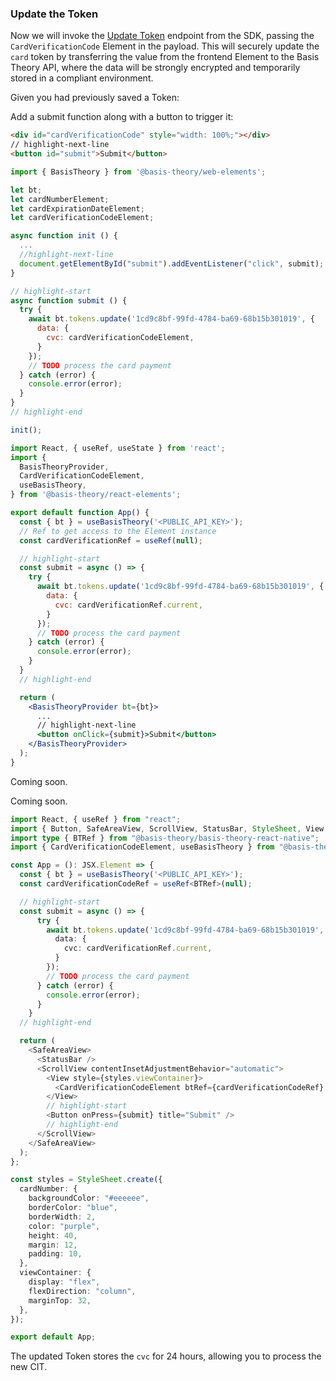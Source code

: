 

### Update the Token

Now we will invoke the [Update Token](https://developers.basistheory.com/docs/api/tokens#update-token) endpoint from the SDK, passing the `CardVerificationCode` Element in the payload. This will securely update the `card` token by transferring the value from the frontend Element to the Basis Theory API, where the data will be strongly encrypted and temporarily stored in a compliant environment.

Given you had previously saved a Token:

<TokenSample />

Add a submit function along with a button to trigger it:

<Tabs className="bt-tabs" queryString="sdk">
  <TabItem value="javascript" label="JavaScript">

```html showLineNumbers title=index.html
<div id="cardVerificationCode" style="width: 100%;"></div>
// highlight-next-line
<button id="submit">Submit</button>
```
```javascript showLineNumbers title=index.js
import { BasisTheory } from '@basis-theory/web-elements';

let bt;
let cardNumberElement;
let cardExpirationDateElement;
let cardVerificationCodeElement;

async function init () {
  ...
  //highlight-next-line
  document.getElementById("submit").addEventListener("click", submit);
}

// highlight-start
async function submit () {
  try {
    await bt.tokens.update('1cd9c8bf-99fd-4784-ba69-68b15b301019', {
      data: {
        cvc: cardVerificationCodeElement,
      }
    });
    // TODO process the card payment
  } catch (error) {
    console.error(error);
  }
}
// highlight-end

init();
```
  </TabItem>
  <TabItem value="react" label="React">

```jsx showLineNumbers title=App.jsx
import React, { useRef, useState } from 'react';
import {
  BasisTheoryProvider,
  CardVerificationCodeElement,
  useBasisTheory,
} from '@basis-theory/react-elements';

export default function App() {
  const { bt } = useBasisTheory('<PUBLIC_API_KEY>');
  // Ref to get access to the Element instance
  const cardVerificationRef = useRef(null);

  // highlight-start
  const submit = async () => {
    try {
      await bt.tokens.update('1cd9c8bf-99fd-4784-ba69-68b15b301019', {
        data: {
          cvc: cardVerificationRef.current,
        }
      });
      // TODO process the card payment
    } catch (error) {
      console.error(error);
    }
  }
  // highlight-end

  return (
    <BasisTheoryProvider bt={bt}>
      ...
      // highlight-next-line
      <button onClick={submit}>Submit</button>
    </BasisTheoryProvider>
  );
}
```
  </TabItem>
  <TabItem value="ios" label="iOS">

Coming soon.

  </TabItem>
  <TabItem value="android" label="Android">

Coming soon.

  </TabItem>
   <TabItem value="react-native" label="React Native">

```typescript showLineNumbers title=App.tsx
import React, { useRef } from "react";
import { Button, SafeAreaView, ScrollView, StatusBar, StyleSheet, View } from "react-native";
import type { BTRef } from "@basis-theory/basis-theory-react-native";
import { CardVerificationCodeElement, useBasisTheory } from "@basis-theory/react-native-elements";

const App = (): JSX.Element => {
  const { bt } = useBasisTheory('<PUBLIC_API_KEY>');
  const cardVerificationCodeRef = useRef<BTRef>(null);

  // highlight-start
  const submit = async () => {
      try {
        await bt.tokens.update('1cd9c8bf-99fd-4784-ba69-68b15b301019', {
          data: {
            cvc: cardVerificationRef.current,
          }
        });
        // TODO process the card payment
      } catch (error) {
        console.error(error);
      }
    }
  // highlight-end

  return (
    <SafeAreaView>
      <StatusBar />
      <ScrollView contentInsetAdjustmentBehavior="automatic">
        <View style={styles.viewContainer}>
          <CardVerificationCodeElement btRef={cardVerificationCodeRef} placeholder="CVC" style={styles.elements} />
        </View>
        // highlight-start
        <Button onPress={submit} title="Submit" />
        // highlight-end
      </ScrollView>
    </SafeAreaView>
  );
};

const styles = StyleSheet.create({
  cardNumber: {
    backgroundColor: "#eeeeee",
    borderColor: "blue",
    borderWidth: 2,
    color: "purple",
    height: 40,
    margin: 12,
    padding: 10,
  },
  viewContainer: {
    display: "flex",
    flexDirection: "column",
    marginTop: 32,
  },
});

export default App;
```

  </TabItem>
</Tabs>

The updated Token stores the `cvc` for 24 hours, allowing you to process the new CIT.
